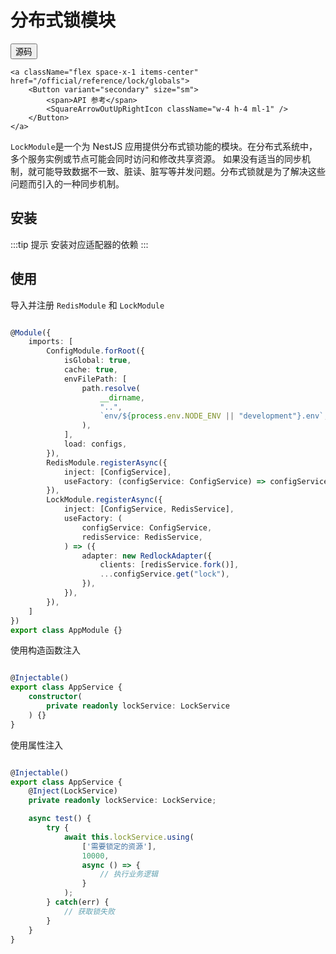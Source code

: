 # 分布式锁模块 


<div className="flex space-x-2 items-center">    
    <a className="flex space-x-1 items-center" href="https://github.com/hikestack/hike/tree/main/packages/lock" target="_blank">
        <Button variant="secondary" size="sm">      
             <span>源码</span>
            <FileCode2Icon className="w-4 h-4 ml-1" />
        </Button>
    </a>
   
    <a className="flex space-x-1 items-center" href="/official/reference/lock/globals">
        <Button variant="secondary" size="sm">
            <span>API 参考</span>
            <SquareArrowOutUpRightIcon className="w-4 h-4 ml-1" />
        </Button>
    </a>
</div>

```LockModule```是一个为 NestJS 应用提供分布式锁功能的模块。在分布式系统中，多个服务实例或节点可能会同时访问和修改共享资源。
如果没有适当的同步机制，就可能导致数据不一致、脏读、脏写等并发问题。分布式锁就是为了解决这些问题而引入的一种同步机制。 

## 安装

<PackageManagerTabs command="install @hikestack/lock" />

:::tip 提示
安装对应适配器的依赖
:::

<PackageManagerTabs command="install redlock" />

## 使用

导入并注册 ```RedisModule``` 和 ```LockModule```

```ts title="app.module.ts" {25-36}

@Module({
	imports: [
		ConfigModule.forRoot({
			isGlobal: true,
			cache: true,
			envFilePath: [
				path.resolve(
					__dirname,
					"..",
					`env/${process.env.NODE_ENV || "development"}.env`,
				),
			],
			load: configs,
		}),
		RedisModule.registerAsync({
			inject: [ConfigService],
			useFactory: (configService: ConfigService) => configService.get("redis"),
		}),
        LockModule.registerAsync({
			inject: [ConfigService, RedisService],
			useFactory: (
				configService: ConfigService,
				redisService: RedisService,
			) => ({
				adapter: new RedlockAdapter({
					clients: [redisService.fork()],
					...configService.get("lock"),
				}),
			}),
		}),
	]
})
export class AppModule {}
```

使用构造函数注入

```ts title="app.service.ts" {7}

@Injectable()
export class AppService {
	constructor(
		private readonly lockService: LockService
	) {}
}
```

使用属性注入

```ts title="app.service.ts" {6-21}

@Injectable()
export class AppService {
    @Inject(LockService)
	private readonly lockService: LockService;

    async test() {
        try {
            await this.lockService.using(
                ['需要锁定的资源'],
                10000,
                async () => {
                    // 执行业务逻辑
                }
            );
        } catch(err) {
            // 获取锁失败
        }
    }
}
```
